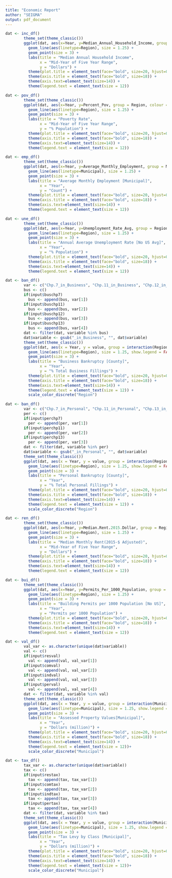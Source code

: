 ---
title: "Economic Report"
author: "SEIGMA"
output: pdf_document
---


```{r income, echo=FALSE}
dat <- inc_df() 
        theme_set(theme_classic())
        ggplot(dat, aes(x=Year, y=Median_Annual_Household_Income, group = Region, colour = Region)) + 
          geom_line(aes(linetype=Region), size = 1.25) + 
          geom_point(size = 3) + 
          labs(title = "Median Annual Household Income", 
               x = "Mid-Year of Five Year Range",
               y = "Dollars") + 
          theme(plot.title = element_text(face="bold", size=20, hjust=0)) +
          theme(axis.title = element_text(face="bold", size=18)) +
          theme(axis.text=element_text(size=14)) + 
          theme(legend.text = element_text(size = 12))
```

```{r poverty, echo=FALSE}
dat <- pov_df() 
        theme_set(theme_classic())
        ggplot(dat, aes(x=Year, y=Percent_Pov, group = Region, colour = Region)) + 
          geom_line(aes(linetype=Region), size = 1.25) + 
          geom_point(size = 3) + 
          labs(title = "Poverty Rate", 
               x = "Mid-Year of Five Year Range",
               y = "% Population") + 
          theme(plot.title = element_text(face="bold", size=20, hjust=0)) +
          theme(axis.title = element_text(face="bold", size=18)) +
          theme(axis.text=element_text(size=14)) + 
          theme(legend.text = element_text(size = 12))
```

```{r employment, echo=FALSE}
dat <- emp_df() 
        theme_set(theme_classic())
        ggplot(dat, aes(x=Year, y=Average_Monthly_Employment, group = Municipal, colour = Municipal)) + 
          geom_line(aes(linetype=Municipal), size = 1.25) + 
          geom_point(size = 3) + 
          labs(title = "Average Monthly Employment [Municipal]", 
               x = "Year",
               y = "Count") + 
          theme(plot.title = element_text(face="bold", size=20, hjust=0)) +
          theme(axis.title = element_text(face="bold", size=18)) +
          theme(axis.text=element_text(size=14)) + 
          theme(legend.text = element_text(size = 12))   
```

```{r unemployment, echo=FALSE}
dat <- une_df() 
        theme_set(theme_classic())
        ggplot(dat, aes(x=Year, y=Unemployment_Rate_Avg, group = Region, colour = Region)) + 
          geom_line(aes(linetype=Region), size = 1.25) + 
          geom_point(size = 3) + 
          labs(title = "Annual Average Unemployment Rate [No US Avg]", 
               x = "Year",
               y = "% Population") + 
          theme(plot.title = element_text(face="bold", size=20, hjust=0)) +
          theme(axis.title = element_text(face="bold", size=18)) +
          theme(axis.text=element_text(size=14)) + 
          theme(legend.text = element_text(size = 12))    
```


```{r Business Bankruptcy, echo=FALSE}
dat <- ban_df()
        var <- c("Chp.7_in_Business", "Chp.11_in_Business", "Chp.12_in_Business", "Chp.13_in_Business")
        bus <- c()
        if(input$buschp7)
          bus <- append(bus, var[1])
        if(input$buschp11)
          bus <- append(bus, var[2])
        if(input$buschp12)
          bus <- append(bus, var[3])
        if(input$buschp13)
          bus <- append(bus, var[4])
        dat <- filter(dat, variable %in% bus)
        dat$variable <- gsub("_in_Business", "", dat$variable)
        theme_set(theme_classic())
        ggplot(dat, aes(x = Year, y = value, group = interaction(Region, variable), colour = interaction(Region, variable))) +
          geom_line(aes(linetype=Region), size = 1.25, show.legend = FALSE) + 
          geom_point(size = 3) + 
          labs(title = "Business Bankruptcy [County]", 
               x = "Year",
               y = "% Total Business Fillings") + 
          theme(plot.title = element_text(face="bold", size=20, hjust=0)) +
          theme(axis.title = element_text(face="bold", size=18)) +
          theme(axis.text=element_text(size=14)) + 
          theme(legend.text = element_text(size = 12)) + 
          scale_color_discrete("Region")   
```


```{r Personal Bankruptcy, echo=FALSE}
dat <- ban_df()
        var <- c("Chp.7_in_Personal", "Chp.11_in_Personal", "Chp.13_in_Personal")
        per <- c()
        if(input$perchp7)
          per <- append(per, var[1])
        if(input$perchp11)
          per <- append(per, var[2])
        if(input$perchp13)
          per <- append(per, var[3])
        dat <- filter(dat, variable %in% per)
        dat$variable <- gsub("_in_Personal", "", dat$variable)
        theme_set(theme_classic())
        ggplot(dat, aes(x = Year, y = value, group = interaction(Region, variable), colour = interaction(Region, variable))) +
          geom_line(aes(linetype=Region), size = 1.25, show.legend = FALSE) + 
          geom_point(size = 3) + 
          labs(title = "Personal Bankruptcy [County]", 
               x = "Year",
               y = "% Total Personal Fillings") + 
          theme(plot.title = element_text(face="bold", size=20, hjust=0)) +
          theme(axis.title = element_text(face="bold", size=18)) +
          theme(axis.text=element_text(size=14)) + 
          theme(legend.text = element_text(size = 12)) + 
          scale_color_discrete("Region")    
```

```{r rent, echo=FALSE}
dat <- ren_df() 
        theme_set(theme_classic())
        ggplot(dat, aes(x=Year, y=Median.Rent.2015.Dollar, group = Region, colour = Region)) + 
          geom_line(aes(linetype=Region), size = 1.25) + 
          geom_point(size = 3) + 
          labs(title = "Median Monthly Rent(2015-$ Adjusted)", 
               x = "Mid-Year of Five Year Range",
               y = "Dollars") + 
          theme(plot.title = element_text(face="bold", size=20, hjust=0)) +
          theme(axis.title = element_text(face="bold", size=18)) +
          theme(axis.text=element_text(size=14)) + 
          theme(legend.text = element_text(size = 12))
```


```{r permits, echo=FALSE}
dat <- bui_df() 
        theme_set(theme_classic())
        ggplot(dat, aes(x=Year, y=Permits_Per_1000_Population, group = Region, colour = Region)) + 
          geom_line(aes(linetype=Region), size = 1.25) + 
          geom_point(size = 3) + 
          labs(title = "Building Permits per 1000 Population [No US]", 
               x = "Year",
               y = "Permits per 1000 Population") + 
          theme(plot.title = element_text(face="bold", size=20, hjust=0)) +
          theme(axis.title = element_text(face="bold", size=18)) +
          theme(axis.text=element_text(size=14)) + 
          theme(legend.text = element_text(size = 12))
```

```{r prop values, echo=FALSE}
dat <- val_df() 
        val_var <- as.character(unique(dat$variable))
        val <- c()
        if(input$resval)
          val <- append(val, val_var[1])
        if(input$comval)
          val <- append(val, val_var[2])
        if(input$indval)
          val <- append(val, val_var[3])
        if(input$perval)
          val <- append(val, val_var[4])
        dat <- filter(dat, variable %in% val)
        theme_set(theme_classic())
        ggplot(dat, aes(x = Year, y = value, group = interaction(Municipal, variable), colour = interaction(Municipal, variable))) +
          geom_line(aes(linetype=Municipal), size = 1.25, show.legend = FALSE) + 
          geom_point(size = 3) + 
          labs(title = "Assessed Property Values[Municipal]", 
               x = "Year",
               y = "Dollars (million)") + 
          theme(plot.title = element_text(face="bold", size=20, hjust=0)) +
          theme(axis.title = element_text(face="bold", size=18)) +
          theme(axis.text=element_text(size=14)) + 
          theme(legend.text = element_text(size = 12))+ 
          scale_color_discrete("Municipal")
```

```{r tax by class, echo=FALSE}
dat <- tax_df() 
        tax_var <- as.character(unique(dat$variable))
        tax <- c()
        if(input$restax)
          tax <- append(tax, tax_var[1])
        if(input$comtax)
          tax <- append(tax, tax_var[2])
        if(input$indtax)
          tax <- append(tax, tax_var[3])
        if(input$pertax)
          tax <- append(tax, tax_var[4])
        dat <- filter(dat, variable %in% tax)
        theme_set(theme_classic())
        ggplot(dat, aes(x = Year, y = value, group = interaction(Municipal, variable), colour = interaction(Municipal, variable))) +
          geom_line(aes(linetype=Municipal), size = 1.25, show.legend = FALSE) + 
          geom_point(size = 3) + 
          labs(title = "Tax Levy by Class [Municipal]", 
               x = "Year",
               y = "Dollars (million)") + 
          theme(plot.title = element_text(face="bold", size=20, hjust=0)) +
          theme(axis.title = element_text(face="bold", size=18)) +
          theme(axis.text=element_text(size=14)) + 
          theme(legend.text = element_text(size = 12))+ 
          scale_color_discrete("Municipal")
```

